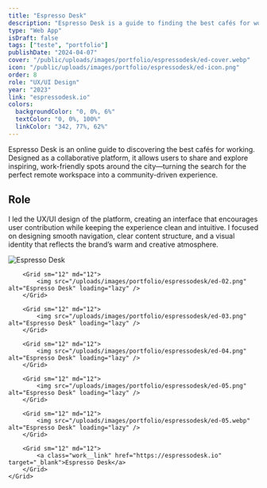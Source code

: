 ```yaml
---
title: "Espresso Desk"
description: "Espresso Desk is a guide to finding the best cafés for working."
type: "Web App"
isDraft: false
tags: ["teste", "portfolio"]
publishDate: "2024-04-07"
cover: "/public/uploads/images/portfolio/espressodesk/ed-cover.webp"
icon: "/public/uploads/images/portfolio/espressodesk/ed-icon.png"
order: 8
role: "UX/UI Design"
year: "2023"
link: "espressodesk.io"
colors:
  backgroundColor: "0, 0%, 6%"
  textColor: "0, 0%, 100%"
  linkColor: "342, 77%, 62%"
---
```



<div class="wrap-sm">

Espresso Desk is an online guide to discovering the best cafés for working. Designed as a collaborative platform, it allows users to share and explore inspiring, work-friendly spots around the city—turning the search for the perfect remote workspace into a community-driven experience.


## Role 

I led the UX/UI design of the platform, creating an interface that encourages user contribution while keeping the experience clean and intuitive. I focused on designing smooth navigation, clear content structure, and a visual identity that reflects the brand’s warm and creative atmosphere.


</div>

<div class="wrap-wider">
    <Grid isContainer>
        <Grid sm="12" md="12">
            <img src="/uploads/images/portfolio/espressodesk/ed-01.webp" alt="Espresso Desk" loading="lazy" />  
        </Grid>

        <Grid sm="12" md="12">
            <img src="/uploads/images/portfolio/espressodesk/ed-02.png" alt="Espresso Desk" loading="lazy" />
        </Grid>

        <Grid sm="12" md="12">
            <img src="/uploads/images/portfolio/espressodesk/ed-03.png" alt="Espresso Desk" loading="lazy" />
        </Grid>

        <Grid sm="12" md="12">
            <img src="/uploads/images/portfolio/espressodesk/ed-04.png" alt="Espresso Desk" loading="lazy" />
        </Grid>

        <Grid sm="12" md="12">
            <img src="/uploads/images/portfolio/espressodesk/ed-05.png" alt="Espresso Desk" loading="lazy" />
        </Grid>
        
        <Grid sm="12" md="12">
            <img src="/uploads/images/portfolio/espressodesk/ed-05.webp" alt="Espresso Desk" loading="lazy" />
        </Grid>

        <Grid sm="12" md="12">
            <a class="work__link" href="https://espressodesk.io" target="_blank">Espresso Desk</a>
        </Grid>
    </Grid>
</div>